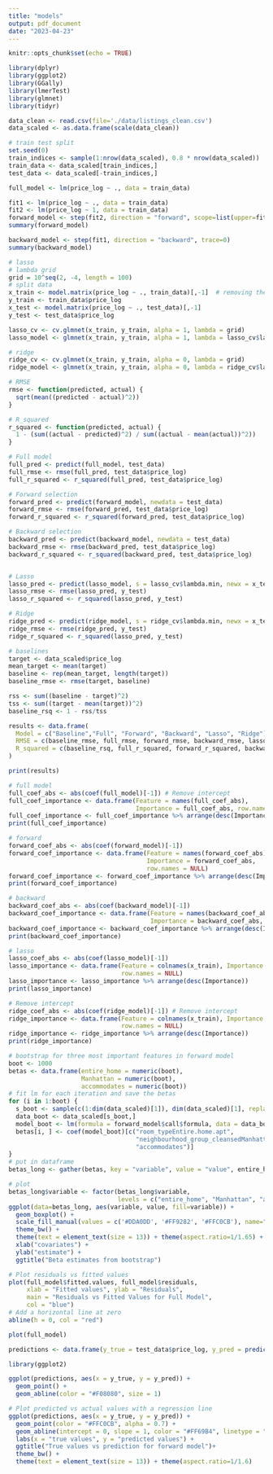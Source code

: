 ```yaml
---
title: "models"
output: pdf_document
date: "2023-04-23"
---
```


```r
knitr::opts_chunk$set(echo = TRUE)
```

```r
library(dplyr)
library(ggplot2)
library(GGally)
library(lmerTest)
library(glmnet)
library(tidyr)
```

```r
data_clean <- read.csv(file='./data/listings_clean.csv')
data_scaled <- as.data.frame(scale(data_clean))
```

```r
# train test split
set.seed(0) 
train_indices <- sample(1:nrow(data_scaled), 0.8 * nrow(data_scaled))
train_data <- data_scaled[train_indices,]
test_data <- data_scaled[-train_indices,]
```

```r
full_model <- lm(price_log ~ ., data = train_data)
```

```r
fit1 <- lm(price_log ~ ., data = train_data)
fit2 <- lm(price_log ~ 1, data = train_data)
forward_model <- step(fit2, direction = "forward", scope=list(upper=fit1, lower=fit2), trace=0)
summary(forward_model)
```


```r
backward_model <- step(fit1, direction = "backward", trace=0)
summary(backward_model)
```

```r
# lasso
# lambda grid
grid = 10^seq(2, -4, length = 100)
# split data
x_train <- model.matrix(price_log ~ ., train_data)[,-1]  # removing the intercept
y_train <- train_data$price_log
x_test <- model.matrix(price_log ~ ., test_data)[,-1]
y_test <- test_data$price_log

lasso_cv <- cv.glmnet(x_train, y_train, alpha = 1, lambda = grid)
lasso_model <- glmnet(x_train, y_train, alpha = 1, lambda = lasso_cv$lambda.min)
```

```r
# ridge
ridge_cv <- cv.glmnet(x_train, y_train, alpha = 0, lambda = grid)
ridge_model <- glmnet(x_train, y_train, alpha = 0, lambda = ridge_cv$lambda.min)
```


```r
# RMSE
rmse <- function(predicted, actual) {
  sqrt(mean((predicted - actual)^2))
}

# R_squared
r_squared <- function(predicted, actual) {
  1 - (sum((actual - predicted)^2) / sum((actual - mean(actual))^2))
}

# Full model
full_pred <- predict(full_model, test_data)
full_rmse <- rmse(full_pred, test_data$price_log)
full_r_squared <- r_squared(full_pred, test_data$price_log)

# Forward selection
forward_pred <- predict(forward_model, newdata = test_data)
forward_rmse <- rmse(forward_pred, test_data$price_log)
forward_r_squared <- r_squared(forward_pred, test_data$price_log)

# Backward selection
backward_pred <- predict(backward_model, newdata = test_data)
backward_rmse <- rmse(backward_pred, test_data$price_log)
backward_r_squared <- r_squared(backward_pred, test_data$price_log)


# Lasso
lasso_pred <- predict(lasso_model, s = lasso_cv$lambda.min, newx = x_test)
lasso_rmse <- rmse(lasso_pred, y_test)
lasso_r_squared <- r_squared(lasso_pred, y_test)

# Ridge
ridge_pred <- predict(ridge_model, s = ridge_cv$lambda.min, newx = x_test)
ridge_rmse <- rmse(ridge_pred, y_test)
ridge_r_squared <- r_squared(lasso_pred, y_test)
```
```r
# baselines
target <- data_scaled$price_log
mean_target <- mean(target)
baseline <- rep(mean_target, length(target))
baseline_rmse <- rmse(target, baseline)

rss <- sum((baseline - target)^2)
tss <- sum((target - mean(target))^2)
baseline_rsq <- 1 - rss/tss
```

```r
results <- data.frame(
  Model = c("Baseline","Full", "Forward", "Backward", "Lasso", "Ridge"),
  RMSE = c(baseline_rmse, full_rmse, forward_rmse, backward_rmse, lasso_rmse, ridge_rmse),
  R_squared = c(baseline_rsq, full_r_squared, forward_r_squared, backward_r_squared, lasso_r_squared, ridge_r_squared)
)

print(results)
```
```r
# full model
full_coef_abs <- abs(coef(full_model)[-1]) # Remove intercept
full_coef_importance <- data.frame(Feature = names(full_coef_abs), 
                                   Importance = full_coef_abs, row.names = NULL)
full_coef_importance <- full_coef_importance %>% arrange(desc(Importance))
print(full_coef_importance)
```
```r
# forward
forward_coef_abs <- abs(coef(forward_model)[-1])
forward_coef_importance <- data.frame(Feature = names(forward_coef_abs), 
                                      Importance = forward_coef_abs,
                                      row.names = NULL)
forward_coef_importance <- forward_coef_importance %>% arrange(desc(Importance))
print(forward_coef_importance)
```
```r
# backward
backward_coef_abs <- abs(coef(backward_model)[-1])
backward_coef_importance <- data.frame(Feature = names(backward_coef_abs), 
                                       Importance = backward_coef_abs, row.names = NULL)
backward_coef_importance <- backward_coef_importance %>% arrange(desc(Importance))
print(backward_coef_importance)
```
```r
# lasso
lasso_coef_abs <- abs(coef(lasso_model)[-1]) 
lasso_importance <- data.frame(Feature = colnames(x_train), Importance = lasso_coef_abs,
                               row.names = NULL)
lasso_importance <- lasso_importance %>% arrange(desc(Importance))
print(lasso_importance)
```

```r
# Remove intercept
ridge_coef_abs <- abs(coef(ridge_model)[-1]) # Remove intercept
ridge_importance <- data.frame(Feature = colnames(x_train), Importance = ridge_coef_abs,
                               row.names = NULL)
ridge_importance <- ridge_importance %>% arrange(desc(Importance))
print(ridge_importance)
```

```r
# bootstrap for three most important features in forward model
boot <- 1000
betas <- data.frame(entire_home = numeric(boot), 
                    Manhattan = numeric(boot), 
                    accommodates = numeric(boot))
# fit lm for each iteration and save the betas
for (i in 1:boot) {
  s_boot <- sample(c(1:dim(data_scaled)[1]), dim(data_scaled)[1], replace = TRUE) 
  data_boot <- data_scaled[s_boot,]
  model_boot <- lm(formula = forward_model$call$formula, data = data_boot)
  betas[i, ] <- coef(model_boot)[c("room_typeEntire.home.apt",
                                   "neighbourhood_group_cleansedManhattan", 
                                   "accommodates")]
}
# put in dataframe
betas_long <- gather(betas, key = "variable", value = "value", entire_home, Manhattan, accommodates) 
```

```r
# plot
betas_long$variable <- factor(betas_long$variable, 
                              levels = c("entire_home", "Manhattan", "accommodates"))
ggplot(data=betas_long, aes(variable, value, fill=variable)) +
  geom_boxplot() +
  scale_fill_manual(values = c('#DDA0DD', '#FF9282', '#FFC0CB'), name="") +
  theme_bw() +
  theme(text = element_text(size = 13)) + theme(aspect.ratio=1/1.65) +
  xlab("covariates") +
  ylab("estimate") +
  ggtitle("Beta estimates from bootstrap")
```

```r

# Plot residuals vs fitted values
plot(full_model$fitted.values, full_model$residuals, 
     xlab = "Fitted values", ylab = "Residuals", 
     main = "Residuals vs Fitted Values for Full Model",
     col = "blue")
# Add a horizontal line at zero
abline(h = 0, col = "red")

plot(full_model)

```

```r

predictions <- data.frame(y_true = test_data$price_log, y_pred = predict(forward_model, newdata = test_data))

library(ggplot2)

ggplot(predictions, aes(x = y_true, y = y_pred)) +
  geom_point() +
  geom_abline(color = "#F08080", size = 1)

# Plot predicted vs actual values with a regression line
ggplot(predictions, aes(x = y_true, y = y_pred)) +
  geom_point(color = "#FFC0CB", alpha = 0.7) +
  geom_abline(intercept = 0, slope = 1, color = "#FF69B4", linetype = "dashed") +
  labs(x = "true values", y = "predicted values") +
  ggtitle("True values vs prediction for forward model")+
  theme_bw() +
  theme(text = element_text(size = 13)) + theme(aspect.ratio=1/1.6) 

```